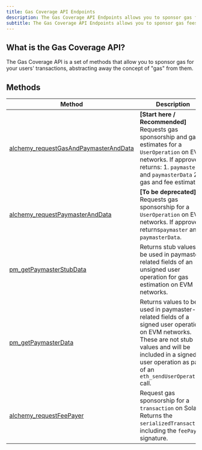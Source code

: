 ```yaml
---
title: Gas Coverage API Endpoints
description: The Gas Coverage API Endpoints allows you to sponsor gas fees for your users, removing the biggest barrier to entry.
subtitle: The Gas Coverage API Endpoints allows you to sponsor gas fees for your users, removing the biggest barrier to entry.
---
```


## What is the Gas Coverage API?

The Gas Coverage API is a set of methods that allow you to sponsor gas for your users' transactions, abstracting away the concept of "gas" from them.

## Methods

| Method                                                                                                                                                         | Description                                                                                                                                                                                                             |
| -------------------------------------------------------------------------------------------------------------------------------------------------------------- | ----------------------------------------------------------------------------------------------------------------------------------------------------------------------------------------------------------------------- |
| [alchemy_requestGasAndPaymasterAndData](/wallets/api-reference/gas-manager-admin-api/gas-abstraction-api-endpoints/alchemy-request-gas-and-paymaster-and-data) | **\[Start here / Recommended]** Requests gas sponsorship and gas estimates for a `UserOperation` on EVM networks. If approved, returns: 1. `paymaster` and `paymasterData` 2. gas and fee estimates.                    |
| [alchemy_requestPaymasterAndData](/reference/alchemy-requestpaymasteranddata)                                                                                  | **\[To be deprecated]** Requests gas sponsorship for a `UserOperation` on EVM networks. If approved, returns`paymaster` and `paymasterData`.                                                                            |
| [pm_getPaymasterStubData](/wallets/api-reference/gas-manager-admin-api/gas-abstraction-api-endpoints/pm-get-paymaster-stub-data)                               | Returns stub values to be used in paymaster-related fields of an unsigned user operation for gas estimation on EVM networks.                                                                                            |
| [pm_getPaymasterData](/reference/pm_getpaymasterdata)                                                                                                          | Returns values to be used in paymaster-related fields of a signed user operation on EVM networks. These are not stub values and will be included in a signed user operation as part of an `eth_sendUserOperation` call. |
| [alchemy_requestFeePayer](/reference/alchemy-requestfeepayer)                                                                                                  | Request gas sponsorship for a `transaction` on Solana. Returns the `serializedTransaction`, including the `feePayer` signature.                                                                                         |
